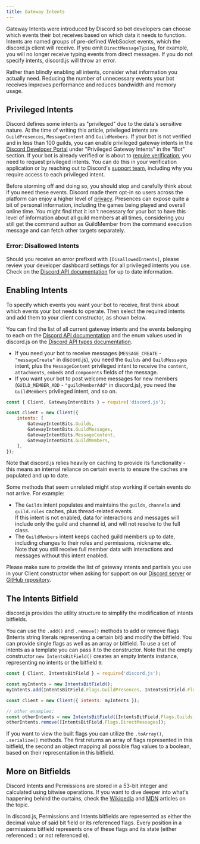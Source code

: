 ```yaml
---
title: Gateway Intents
---
```


Gateway Intents were introduced by Discord so bot developers can choose which events their bot receives based on which data it needs to function. Intents are named groups of pre-defined WebSocket events, which the discord.js client will receive. If you omit `DirectMessageTyping`, for example, you will no longer receive typing events from direct messages. If you do not specify intents, discord.js will throw an error.

Rather than blindly enabling all intents, consider what information you actually need. Reducing the number of unnecessary events your bot receives improves performance and reduces bandwidth and memory usage.

## Privileged Intents

Discord defines some intents as "privileged" due to the data's sensitive nature. At the time of writing this article, privileged intents are `GuildPresences`, `MessageContent` and `GuildMembers`. If your bot is not verified and in less than 100 guilds, you can enable privileged gateway intents in the [Discord Developer Portal](https://discord.com/developers/applications) under "Privileged Gateway Intents" in the "Bot" section. If your bot is already verified or is about to [require verification](https://support-dev.discord.com/hc/articles/23926564536471), you need to request privileged intents. You can do this in your verification application or by reaching out to Discord's [support team](https://dis.gd/contact), including why you require access to each privileged intent.

Before storming off and doing so, you should stop and carefully think about if you need these events. Discord made them opt-in so users across the platform can enjoy a higher level of [privacy](https://en.wikipedia.org/wiki/Privacy_by_design). Presences can expose quite a bit of personal information, including the games being played and overall online time. You might find that it isn't necessary for your bot to have this level of information about all guild members at all times, considering you still get the command author as GuildMember from the command execution message and can fetch other targets separately.

### Error: Disallowed Intents

Should you receive an error prefixed with `[DisallowedIntents]`, please review your developer dashboard settings for all privileged intents you use. Check on the [Discord API documentation](https://discord.com/developers/docs/topics/gateway#privileged-intents) for up to date information.

## Enabling Intents

To specify which events you want your bot to receive, first think about which events your bot needs to operate. Then select the required intents and add them to your client constructor, as shown below.

You can find the list of all current gateway intents and the events belonging to each on the [Discord API documentation](https://discord.com/developers/docs/topics/gateway#list-of-intents) and the enum values used in discord.js on the [Discord API types documentation](https://discord-api-types.dev/api/discord-api-types-v10/enum/GatewayIntentBits).

- If you need your bot to receive messages (`MESSAGE_CREATE` - `"messageCreate"` in discord.js), you need the `Guilds` and `GuildMessages` intent, plus the `MessageContent` privileged intent to receive the `content`, `attachments`, `embeds` and `components` fields of the message.
- If you want your bot to post welcome messages for new members (`GUILD_MEMBER_ADD` - `"guildMemberAdd"` in discord.js), you need the `GuildMembers` privileged intent, and so on.

```js
const { Client, GatewayIntentBits } = require('discord.js');

const client = new Client({
	intents: [
		GatewayIntentBits.Guilds,
		GatewayIntentBits.GuildMessages,
		GatewayIntentBits.MessageContent,
		GatewayIntentBits.GuildMembers,
	],
});
```

<Callout>
	Note that discord.js relies heavily on caching to provide its functionality - this means an internal reliance on
	certain events to ensure the caches are populated and up to date.
</Callout>

Some methods that seem unrelated might stop working if certain events do not arrive. For example:

- The `Guilds` intent populates and maintains the `guilds`, `channels` and `guild.roles` caches, plus thread-related events. \
  If this intent is not enabled, data for interactions and messages will include only the guild and channel id, and will not resolve to the full class.
- The `GuildMembers` intent keeps cached guild members up to date, including changes to their roles and permissions, nickname etc. \
  Note that you still receive full member data with interactions and messages without this intent enabled.

Please make sure to provide the list of gateway intents and partials you use in your Client constructor when asking for support on our [Discord server](https://discord.gg/djs) or [GitHub repository](https://github.com/discordjs/discord.js).

## The Intents Bitfield

discord.js provides the utility structure <DocsLink path="IntentsBitField:Class"/> to simplify the modification of intents bitfields.

You can use the `.add()` and `.remove()` methods to add or remove flags (Intents string literals representing a certain bit) and modify the bitfield. You can provide single flags as well as an array or bitfield. To use a set of intents as a template you can pass it to the constructor. Note that the empty constructor `new IntentsBitField()` creates an empty Intents instance, representing no intents or the bitfield `0`:

```js
const { Client, IntentsBitField } = require('discord.js');

const myIntents = new IntentsBitField();
myIntents.add(IntentsBitField.Flags.GuildPresences, IntentsBitField.Flags.GuildMembers);

const client = new Client({ intents: myIntents });

// other examples:
const otherIntents = new IntentsBitField([IntentsBitField.Flags.Guilds, IntentsBitField.Flags.DirectMessages]);
otherIntents.remove([IntentsBitField.Flags.DirectMessages]);
```

If you want to view the built flags you can utilize the `.toArray()`, `.serialize()` methods. The first returns an array of flags represented in this bitfield, the second an object mapping all possible flag values to a boolean, based on their representation in this bitfield.

## More on Bitfields

Discord Intents and Permissions are stored in a 53-bit integer and calculated using bitwise operations. If you want to dive deeper into what's happening behind the curtains, check the [Wikipedia](https://en.wikipedia.org/wiki/Bit_field) and [MDN](https://developer.mozilla.org/docs/Web/JavaScript/Reference/Operators#binary_bitwise_operators) articles on the topic.

In discord.js, Permissions and Intents bitfields are represented as either the decimal value of said bit field or its referenced flags. Every position in a permissions bitfield represents one of these flags and its state (either referenced `1` or not referenced `0`).
